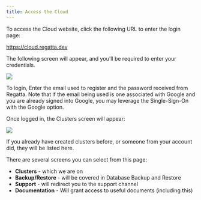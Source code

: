 ---
title: Access the Cloud
---

To access the Cloud website, click the following URL to enter the login page:

https://cloud.regatta.dev

The following screen will appear, and you’ll be required to enter your credentials.

<Frame caption="Figure 1 Cloud Login">
  <img src="/images/platform-login.png" />
</Frame>

To login, Enter the email used to register and the password received from Regatta. Note that if
the email being used is one associated with Google and you are already signed into Google, you
may leverage the Single-Sign-On with the Google option.

Once logged in, the Clusters screen will appear:

<Frame caption="Figure 2 Clusters page">
  <img src="/images/figure2-clusterpage.png" />
</Frame>

If you already have created clusters before, or someone from your account did, they will be listed here.

There are several screens you can select from this page:

- **Clusters** - which we are on
- **Backup/Restore** - will be covered in Database Backup and Restore
- **Support** - will redirect you to the support channel
- **Documentation** - Will grant access to useful documents (including this)
